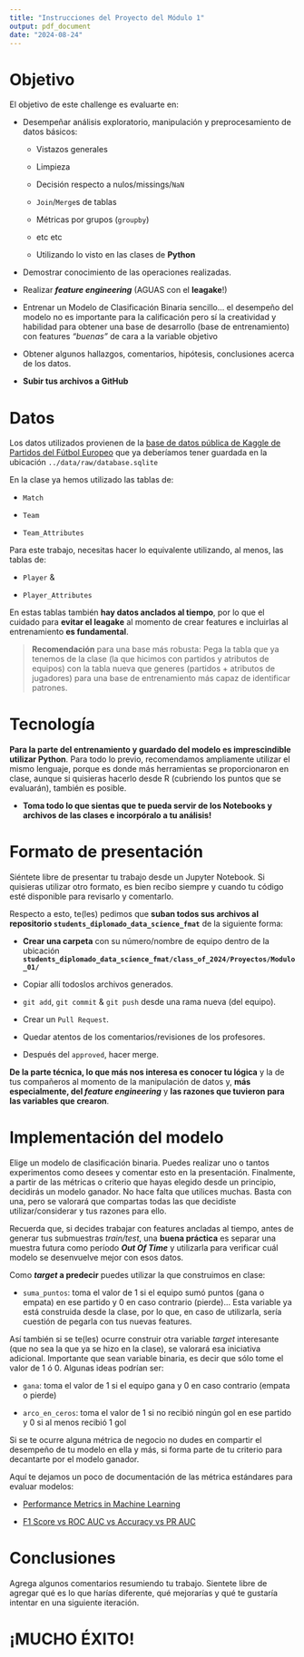 ```yaml
---
title: "Instrucciones del Proyecto del Módulo 1"
output: pdf_document
date: "2024-08-24"
---
```



# Objetivo

El objetivo de este challenge es evaluarte en:

- Desempeñar análisis exploratorio, manipulación y preprocesamiento de datos básicos:
    
    - Vistazos generales
    
    - Limpieza
    
    - Decisión respecto a nulos/missings/`NaN`
    
    - `Join`/`Merge`s de tablas
    
    - Métricas por grupos (`groupby`)
    
    - etc etc
    
    - Utilizando lo visto en las clases de **Python**
    
- Demostrar conocimiento de las operaciones realizadas.

- Realizar ***feature engineering*** (AGUAS con el **leagake**!)

- Entrenar un Modelo de Clasificación Binaria sencillo... el desempeño del modelo no es importante para la calificación pero sí la creatividad y habilidad para obtener una base de desarrollo (base de entrenamiento) con features *"buenas"* de cara a la variable objetivo

- Obtener algunos hallazgos, comentarios, hipótesis, conclusiones acerca de los datos.

- **Subir tus archivos a GitHub**

# Datos
Los datos utilizados provienen de la [base de datos pública de Kaggle de Partidos del Fútbol Europeo](https://www.kaggle.com/datasets/hugomathien/soccer) que ya deberíamos tener guardada en la ubicación `../data/raw/database.sqlite`

En la clase ya hemos utilizado las tablas de:

- `Match`

- `Team`

- `Team_Attributes`

Para este trabajo, necesitas hacer lo equivalente utilizando, al menos, las tablas de:

- `Player` &

- `Player_Attributes`

En estas tablas también **hay datos anclados al tiempo**, por lo que el cuidado para **evitar el leagake** al momento de crear features e incluirlas al entrenamiento **es fundamental**.

> **Recomendación** para una base más robusta: Pega la tabla que ya tenemos de la clase (la que hicimos con partidos y atributos de equipos) con la tabla nueva que generes (partidos + atributos de jugadores) para una base de entrenamiento más capaz de identificar patrones.

# Tecnología
**Para la parte del entrenamiento y guardado del modelo es imprescindible utilizar Python**. Para todo lo previo, recomendamos ampliamente utilizar el mismo lenguaje, porque es donde más herramientas se proporcionaron en clase, aunque si quisieras hacerlo desde R (cubriendo los puntos que se evaluarán), también es posible.

- **Toma todo lo que sientas que te pueda servir de los Notebooks y archivos de las clases e incorpóralo a tu análisis!**

# Formato de presentación
Siéntete libre de presentar tu trabajo desde un Jupyter Notebook. Si quisieras utilizar otro formato, es bien recibo siempre y cuando tu código esté disponible para revisarlo y comentarlo.

Respecto a esto, te(les) pedimos que **suban todos sus archivos al repositorio `students_diplomado_data_science_fmat`** de la siguiente forma:

- **Crear una carpeta** con su número/nombre de equipo dentro de la ubicación **`students_diplomado_data_science_fmat/class_of_2024/Proyectos/Modulo_01/`**

- Copiar allí todoslos archivos generados.

-  `git add`, `git commit` & `git push` desde una rama nueva (del equipo).
  
- Crear un `Pull Request`.
 
- Quedar atentos de los comentarios/revisiones de los profesores.
  
- Después del `approved`, hacer merge.

**De la parte técnica, lo que más nos interesa es conocer tu lógica** y la de tus compañeros al momento de la manipulación de datos y, **más especialmente, del *feature engineering*** y **las razones que tuvieron para las variables que crearon**.

# Implementación del modelo
Elige un modelo de clasificación binaria. Puedes realizar uno o tantos experimentos como desees y comentar esto en la presentación. Finalmente, a partir de las métricas o criterio que hayas elegido desde un principio, decidirás un modelo ganador. No hace falta que utilices muchas. Basta con una, pero se valorará que compartas todas las que decidiste utilizar/considerar y tus razones para ello.

Recuerda que, si decides trabajar con features ancladas al tiempo, antes de generar tus submuestras *train/test*, una **buena práctica** es separar una muestra futura como período ***Out Of Time*** y utilizarla para verificar cuál modelo se desenvuelve mejor con esos datos.

Como ***target* a predecir** puedes utilizar la que construimos en clase:

- `suma_puntos`: toma el valor de 1 si el equipo sumó puntos (gana o empata) en ese partido y 0 en caso contrario (pierde)... Esta variable ya está construida desde la clase, por lo que, en caso de utilizarla, sería cuestión de pegarla con tus nuevas features.

Así también si se te(les) ocurre construir otra variable *target* interesante (que no sea la que ya se hizo en la clase), se valorará esa iniciativa adicional. Importante que sean variable binaria, es decir que sólo tome el valor de 1 ó 0. Algunas ideas podrían ser:

- `gana`: toma el valor de 1 si el equipo gana y 0 en caso contrario (empata o pierde)
  
- `arco_en_ceros`: toma el valor de 1 si no recibió ningún gol en ese partido y 0 si al menos recibió 1 gol

Si se te ocurre alguna métrica de negocio no dudes en compartir el desempeño de tu modelo en ella y más, si forma parte de tu criterio para decantarte por el modelo ganador.

Aquí te dejamos un poco de documentación de las métrica estándares para evaluar modelos:

- [Performance Metrics in Machine Learning](https://neptune.ai/blog/performance-metrics-in-machine-learning-complete-guide)

- [F1 Score vs ROC AUC vs Accuracy vs PR AUC](https://neptune.ai/blog/f1-score-accuracy-roc-auc-pr-auc)

# Conclusiones
Agrega algunos comentarios resumiendo tu trabajo. Sientete libre de agregar qué es lo que harías diferente, qué mejorarías y qué te gustaría intentar en una siguiente iteración.


# **¡MUCHO ÉXITO!**